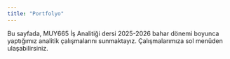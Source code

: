 ```yaml
---
title: "Portfolyo"
---
```


Bu sayfada, MUY665 İş Analitiği dersi 2025-2026 bahar dönemi boyunca yaptığımız analitik çalışmalarını sunmaktayız. Çalışmalarımıza sol menüden ulaşabilirsiniz.
